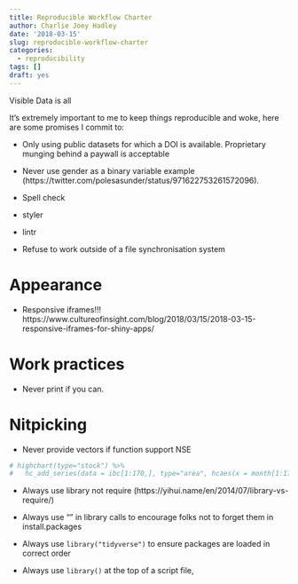```yaml
---
title: Reproducible Workflow Charter
author: Charlie Joey Hadley
date: '2018-03-15'
slug: reproducible-workflow-charter
categories:
  - reproducibility
tags: []
draft: yes
---
```


Visible Data is all 


It's extremely important to me to keep things reproducible and woke, here are some promises I commit to:

- Only using public datasets for which a DOI is available. Proprietary munging behind a paywall is acceptable

- Never use gender as a binary variable example (https://twitter.com/polesasunder/status/971622753261572096).

- Spell check

- styler

- lintr

- Refuse to work outside of a file synchronisation system

# Appearance

- Responsive iframes!!! https://www.cultureofinsight.com/blog/2018/03/15/2018-03-15-responsive-iframes-for-shiny-apps/

# Work practices

- Never print if you can.

# Nitpicking

- Never provide vectors if function support NSE 

```r
# highchart(type="stock") %>%
#   hc_add_series(data = ibc[1:170,], type="area", hcaes(x = month[1:170], y=deaths[1:170]), name="Total Deaths")
```

- Always use library not require (https://yihui.name/en/2014/07/library-vs-require/)

- Always use "" in library calls to encourage folks not to forget them in install.packages

- Always use `library("tidyverse")` to ensure packages are loaded in correct order

- Always use `library()` at the top of a script file, 

